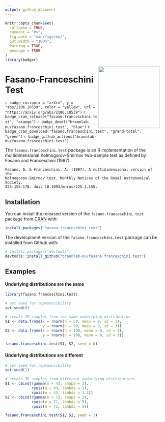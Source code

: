 ```yaml
---
output: github_document
---
```


<!-- README.md is generated from README.Rmd. Please edit that file -->

```r
knitr::opts_chunk$set(
  collapse = TRUE,
  comment = "#>",
  fig.path = "man/figures/",
  out.width = "100%",
  warning = TRUE,
  message = TRUE
)
library(badger)
```

<img src="man/figures/logo.png" width="200" align="right"/>

# Fasano-Franceschini Test

<!-- badges: start -->

`r badge_custom(x = "arXiv", y = "abs/2106.10539", color = "yellow", url = "https://arxiv.org/abs/2106.10539")` 
`r badge_cran_release("fasano.franceschini.test", "orange")`
`r badge_devel("braunlab-nu/fasano.franceschini.test", "blue")` 
`r badge_cran_download("fasano.franceschini.test", "grand-total", "green")`
`r badge_github_actions("braunlab-nu/fasano.franceschini.test")`
<!-- badges: end -->

The `fasano.franceschini.test` package is an R implementation of the multidimensional Kolmogorov-Smirnov two-sample test as defined by Fasano and Franceschini (1987).

```
Fasano, G. & Franceschini, A. (1987). A multidimensional version of the
Kolmogorov-Smirnov test. Monthly Notices of the Royal Astronomical Society,
225:155-170. doi: 10.1093/mnras/225.1.155.
```

## Installation

You can install the released version of the `fasano.franceschini.test` package from [CRAN](https://cran.r-project.org/) with:

``` r
install.packages("fasano.franceschini.test")
```

The development version of the `fasano.franceschini.test` package can be installed from Github with:

``` r
# install.packages("devtools")
devtools::install_github("braunlab-nu/fasano.franceschini.test")
```

## Examples

#### Underlying distributions are the same

```r
library(fasano.franceschini.test)

# set seed for reproducibility
set.seed(0)

# create 2D samples from the same underlying distribution
S1 <- data.frame(x = rnorm(n = 50, mean = 0, sd = 1),
                 y = rnorm(n = 50, mean = 0, sd = 3))
S2 <- data.frame(x = rnorm(n = 100, mean = 0, sd = 1),
                 y = rnorm(n = 100, mean = 0, sd = 3))

fasano.franceschini.test(S1, S2, seed = 0)
```

#### Underlying distributions are different

```r
# set seed for reproducibility
set.seed(1)

# create 3D samples from different underlying distributions
S1 <- cbind(rgamma(n = 43, shape = 2),
            rpois(n = 43, lambda = 5),
            rpois(n = 43, lambda = 3.5))
S2 <- cbind(rgamma(n = 72, shape = 2),
            rpois(n = 72, lambda = 5),
            rpois(n = 72, lambda = 5))

fasano.franceschini.test(S1, S2, seed = 1)
```
